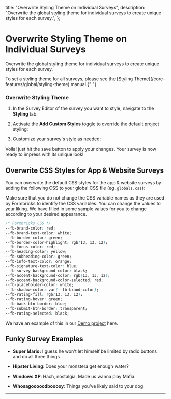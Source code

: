 


  title: "Overwrite Styling Theme on Individual Surveys",
  description:
    "Overwrite the global styling theme for individual surveys to create unique styles for each survey.",
};

# Overwrite Styling Theme on Individual Surveys

Overwrite the global styling theme for individual surveys to create unique styles for each survey.

<Note>
  To set a styling theme for all surveys, please see the [Styling Theme](/core-features/global/styling-theme) manual.{" "}
</Note>

### Overwrite Styling Theme

1. In the Survey Editor of the survey you want to style, navigate to the **Styling** tab:

<MdxImage
  src={StepNine}
  alt="Choose a link survey template"
  quality="100"
  className="max-w-full rounded-lg sm:max-w-3xl"
/>

2. Activate the **Add Custom Styles** toggle to override the default project styling:

<MdxImage
  src={StepTen}
  alt="Choose a link survey template"
  quality="100"
  className="max-w-full rounded-lg sm:max-w-3xl"
/>

3. Customize your survey's style as needed:

<MdxImage
  src={StepEleven}
  alt="Choose a link survey template"
  quality="100"
  className="max-w-full rounded-lg sm:max-w-3xl"
/>

Voila! just hit the save button to apply your changes. Your survey is now ready to impress with its unique look!

## Overwrite CSS Styles for App & Website Surveys

You can overwrite the default CSS styles for the app & website surveys by adding the following CSS to your global CSS file (eg. `globals.css`):

Make sure that you do not change the CSS variable names as they are used by Formbricks to identify the CSS variables. You can change the values to your liking. We have filled in some sample values for you to change according to your desired appearance.

<Col>
<CodeGroup title="Overwrite Formbricks CSS">

```css
/* Formbricks CSS */
--fb-brand-color: red;
--fb-brand-text-color: white;
--fb-border-color: green;
--fb-border-color-highlight: rgb(13, 13, 12);
--fb-focus-color: red;
--fb-heading-color: yellow;
--fb-subheading-color: green;
--fb-info-text-color: orange;
--fb-signature-text-color: blue;
--fb-survey-background-color: black;
--fb-accent-background-color: rgb(13, 13, 12);
--fb-accent-background-color-selected: red;
--fb-placeholder-color: white;
--fb-shadow-color: var(--fb-brand-color);
--fb-rating-fill: rgb(13, 13, 12);
--fb-rating-hover: green;
--fb-back-btn-border: blue;
--fb-submit-btn-border: transparent;
--fb-rating-selected: black;
```

</CodeGroup>
</Col>

We have an example of this in our [Demo project](https://github.com/formbricks/formbricks/blob/main/apps/demo/styles/globals.css) here.

## Funky Survey Examples

- **Super Mario:** I guess he won't let himself be limited by radio buttons and do all three things

<MdxImage
  src={Mario}
  alt="Choose a link survey template"
  quality="100"
  className="max-w-full rounded-lg sm:max-w-3xl"
/>

- **Hipster Living**: Does your monstera get enough water?

<MdxImage
  src={HipsterLiving}
  alt="Choose a link survey template"
  quality="100"
  className="max-w-full rounded-lg sm:max-w-3xl"
/>

- **Windows XP**: Hach, nostalgia. Made us wanna play Mafia.

<MdxImage
  src={WindowsXp}
  alt="Choose a link survey template"
  quality="100"
  className="max-w-full rounded-lg sm:max-w-3xl"
/>

- **Whosagooooodbooooy**: Things you've likely said to your dog.

<MdxImage
  src={Doggo}
  alt="Choose a link survey template"
  quality="100"
  className="max-w-full rounded-lg sm:max-w-3xl"
/>

---
